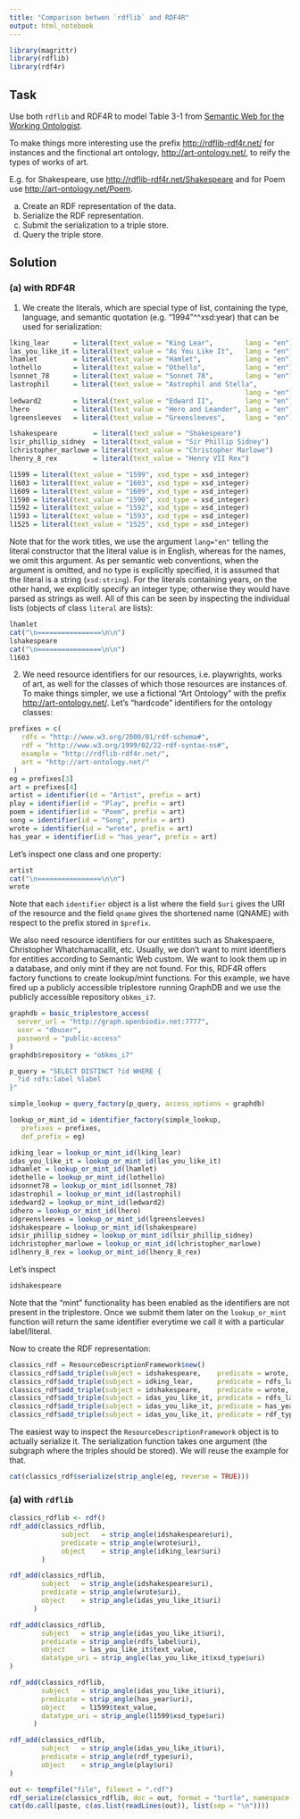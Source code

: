 ```yaml
---
title: "Comparison betwen `rdflib` and RDF4R"
output: html_notebook
---
```


```r
library(magrittr)
library(rdflib)
library(rdf4r)
```

## Task

Use both `rdflib` and RDF4R to model Table 3-1 from
[Semantic Web for the Working Ontologist](http://www.kevenlw.name/downloads/Ontologist.pdf).

To make things more interesting use the prefix <http://rdflib-rdf4r.net/> for instances and the finctional art ontology, <http://art-ontology.net/>, to reify the types of works of art.

E.g. for Shakespeare, use <http://rdflib-rdf4r.net/Shakespeare> and for Poem use <http://art-ontology.net/Poem>.

(a) Create an RDF representation of the data.
(b) Serialize the RDF representation.
(c) Submit the serialization to a triple store.
(d) Query the triple store.

## Solution

### (a) with RDF4R

(1) We create the literals, which are special type of list, containing the type, language, and semantic quotation (e.g. "1994"^^xsd:year) that can be used for serialization:

```r
lking_lear      = literal(text_value = "King Lear",        lang = "en")
las_you_like_it = literal(text_value = "As You Like It",   lang = "en")
lhamlet         = literal(text_value = "Hamlet",           lang = "en")
lothello        = literal(text_value = "Othello",          lang = "en")
lsonnet_78      = literal(text_value = "Sonnet 78",        lang = "en")
lastrophil      = literal(text_value = "Astrophil and Stella",
                                                           lang = "en")
ledward2        = literal(text_value = "Edward II",        lang = "en")
lhero           = literal(text_value = "Hero and Leander", lang = "en")
lgreensleeves   = literal(text_value = "Greensleeves",     lang = "en")

lshakespeare         = literal(text_value = "Shakespeare")
lsir_phillip_sidney  = literal(text_value = "Sir Phillip Sidney")
lchristopher_marlowe = literal(text_value = "Christopher Marlowe")
lhenry_8_rex         = literal(text_value = "Henry VII Rex")

l1599 = literal(text_value = "1599", xsd_type = xsd_integer)
l1603 = literal(text_value = "1603", xsd_type = xsd_integer)
l1609 = literal(text_value = "1609", xsd_type = xsd_integer)
l1590 = literal(text_value = "1590", xsd_type = xsd_integer)
l1592 = literal(text_value = "1592", xsd_type = xsd_integer)
l1593 = literal(text_value = "1593", xsd_type = xsd_integer)
l1525 = literal(text_value = "1525", xsd_type = xsd_integer)
```

Note that for the work titles, we use the argument `lang="en"` telling the literal constructor that the literal value is in English, whereas for the names, we omit this argument. As per semantic web conventions, when the argument is omitted, and no type is explicitly specified, it is assumed that the literal is a string (`xsd:string`). For the literals containing years, on the other hand, we explicitly specify an integer type; otherwise they would have parsed as strings as well. All of this can be seen by inspecting the individual lists (objects of class `literal` are lists):

```r
lhamlet
cat("\n================\n\n")
lshakespeare
cat("\n================\n\n")
l1603
```

(2) We need resource identifiers for our resources, i.e. playwrights, works of art, as well for the classes of which those resources are instances of. To make things simpler, we use a fictional "Art Ontology" with the prefix <http://art-ontology.net/>. Let's "hardcode" identifiers for the ontology classes:

```r
prefixes = c(
   rdfs = "http://www.w3.org/2000/01/rdf-schema#",
   rdf = "http://www.w3.org/1999/02/22-rdf-syntax-ns#",
   example = "http://rdflib-rdf4r.net/",
   art = "http://art-ontology.net/"
 )
eg = prefixes[3]
art = prefixes[4]
artist = identifier(id = "Artist", prefix = art)
play = identifier(id = "Play", prefix = art)
poem = identifier(id = "Poem", prefix = art)
song = identifier(id = "Song", prefix = art)
wrote = identifier(id = "wrote", prefix = art)
has_year = identifier(id = "has_year", prefix = art)
```

Let's inspect one class and one property:

```r
artist
cat("\n================\n\n")
wrote
```

Note that each `identifier` object is a list where the field `$uri` gives the URI of the resource and the field `qname` gives the shortened name (QNAME) with respect to the prefix stored in `$prefix`.

We also need resource identifiers for our entitites such as Shakespaere, Christopher Whatchamacallit, etc. Usually, we don't want to mint identifiers for entities according to Semantic Web custom. We want to look them up in a database, and only mint if they are not found. For this, RDF4R offers factory functions to create lookup/mint functions. For this example, we have fired up a publicly accessible triplestore running GraphDB and we use the publicly accessible repository `obkms_i7`.

```r
graphdb = basic_triplestore_access(
  server_url = "http://graph.openbiodiv.net:7777",
  user = "dbuser",
  password = "public-access"
)
graphdb$repository = "obkms_i7"

p_query = "SELECT DISTINCT ?id WHERE {
  ?id rdfs:label %label
}"

simple_lookup = query_factory(p_query, access_options = graphdb)

lookup_or_mint_id = identifier_factory(simple_lookup,
   prefixes = prefixes,
   def_prefix = eg)

idking_lear = lookup_or_mint_id(lking_lear)
idas_you_like_it = lookup_or_mint_id(las_you_like_it)
idhamlet = lookup_or_mint_id(lhamlet)
idothello = lookup_or_mint_id(lothello)
idsonnet78 = lookup_or_mint_id(lsonnet_78)
idastrophil = lookup_or_mint_id(lastrophil)
idedward2 = lookup_or_mint_id(ledward2)
idhero = lookup_or_mint_id(lhero)
idgreensleeves = lookup_or_mint_id(lgreensleeves)
idshakespeare = lookup_or_mint_id(lshakespeare)
idsir_phillip_sidney = lookup_or_mint_id(lsir_phillip_sidney)
idchristopher_marlowe = lookup_or_mint_id(lchristopher_marlowe)
idlhenry_8_rex = lookup_or_mint_id(lhenry_8_rex)
```

Let's inspect

```r
idshakespeare
```

Note that the "mint" functionality has been enabled as the identifiers are not present in the triplestore. Once we submit them later on the `lookup_or_mint` function will return the same identifier everytime we call it with a particular label/literal.

Now to create the RDF representation:

```r
classics_rdf = ResourceDescriptionFramework$new()
classics_rdf$add_triple(subject = idshakespeare,    predicate = wrote,      object = idking_lear)
classics_rdf$add_triple(subject = idking_lear,      predicate = rdfs_label, object = lking_lear)
classics_rdf$add_triple(subject = idshakespeare,    predicate = wrote,      object = idas_you_like_it)
classics_rdf$add_triple(subject = idas_you_like_it, predicate = rdfs_label, object = las_you_like_it)
classics_rdf$add_triple(subject = idas_you_like_it, predicate = has_year,   object = l1599)
classics_rdf$add_triple(subject = idas_you_like_it, predicate = rdf_type,   object = play)
```

The easiest way to inspect the `ResourceDescriptionFramework` object is to actually serialize it. The serialization function takes one argument (the subgraph where the triples should be stored). We will reuse the example for that.

```r
cat(classics_rdf$serialize(strip_angle(eg, reverse = TRUE)))
```

### (a) with `rdflib`

```r
classics_rdflib <- rdf()
rdf_add(classics_rdflib,
             subject   = strip_angle(idshakespeare$uri),
             predicate = strip_angle(wrote$uri),
             object    = strip_angle(idking_lear$uri)
        )

rdf_add(classics_rdflib,
        subject   = strip_angle(idshakespeare$uri),
        predicate = strip_angle(wrote$uri),
        object    = strip_angle(idas_you_like_it$uri)
      )

rdf_add(classics_rdflib,
        subject   = strip_angle(idas_you_like_it$uri),
        predicate = strip_angle(rdfs_label$uri),
        object    = las_you_like_it$text_value,
        datatype_uri = strip_angle(las_you_like_it$xsd_type$uri)
)

rdf_add(classics_rdflib,
        subject   = strip_angle(idas_you_like_it$uri),
        predicate = strip_angle(has_year$uri),
        object    = l1599$text_value,
        datatype_uri = strip_angle(l1599$xsd_type$uri)
      )

rdf_add(classics_rdflib,
        subject   = strip_angle(idas_you_like_it$uri),
        predicate = strip_angle(rdf_type$uri),
        object    = strip_angle(play$uri)
)

out <- tempfile("file", fileext = ".rdf")
rdf_serialize(classics_rdflib, doc = out, format = "turtle", namespace = prefixes)
cat(do.call(paste, c(as.list(readLines(out)), list(sep = "\n"))))
```
